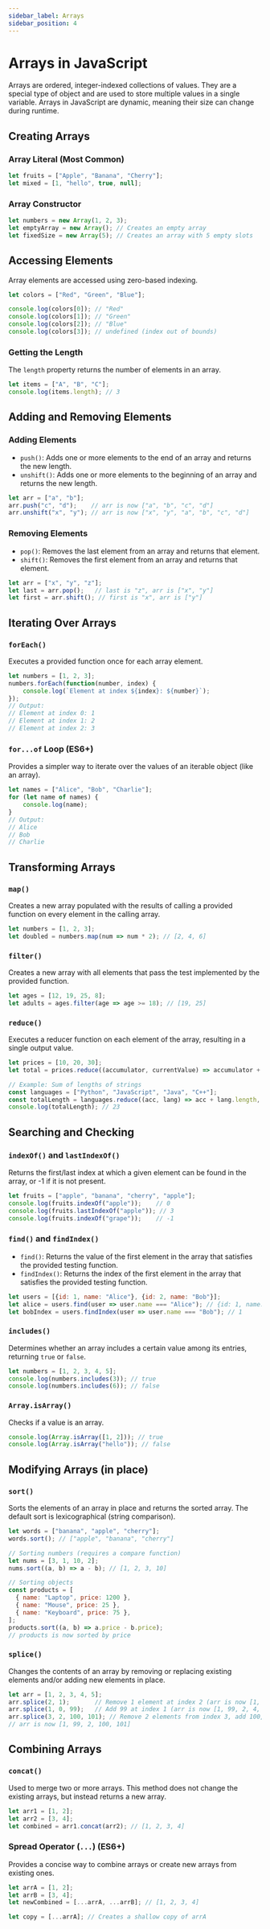 ```yaml
---
sidebar_label: Arrays
sidebar_position: 4
---
```


# Arrays in JavaScript

Arrays are ordered, integer-indexed collections of values. They are a special type of object and are used to store multiple values in a single variable. Arrays in JavaScript are dynamic, meaning their size can change during runtime.

## Creating Arrays

### Array Literal (Most Common)

```javascript
let fruits = ["Apple", "Banana", "Cherry"];
let mixed = [1, "hello", true, null];
```

### Array Constructor

```javascript
let numbers = new Array(1, 2, 3);
let emptyArray = new Array(); // Creates an empty array
let fixedSize = new Array(5); // Creates an array with 5 empty slots
```

## Accessing Elements

Array elements are accessed using zero-based indexing.

```javascript
let colors = ["Red", "Green", "Blue"];

console.log(colors[0]); // "Red"
console.log(colors[1]); // "Green"
console.log(colors[2]); // "Blue"
console.log(colors[3]); // undefined (index out of bounds)
```

### Getting the Length

The `length` property returns the number of elements in an array.

```javascript
let items = ["A", "B", "C"];
console.log(items.length); // 3
```

## Adding and Removing Elements

### Adding Elements

-   `push()`: Adds one or more elements to the end of an array and returns the new length.
-   `unshift()`: Adds one or more elements to the beginning of an array and returns the new length.

```javascript
let arr = ["a", "b"];
arr.push("c", "d");    // arr is now ["a", "b", "c", "d"]
arr.unshift("x", "y"); // arr is now ["x", "y", "a", "b", "c", "d"]
```

### Removing Elements

-   `pop()`: Removes the last element from an array and returns that element.
-   `shift()`: Removes the first element from an array and returns that element.

```javascript
let arr = ["x", "y", "z"];
let last = arr.pop();   // last is "z", arr is ["x", "y"]
let first = arr.shift(); // first is "x", arr is ["y"]
```

## Iterating Over Arrays

### `forEach()`

Executes a provided function once for each array element.

```javascript
let numbers = [1, 2, 3];
numbers.forEach(function(number, index) {
    console.log(`Element at index ${index}: ${number}`);
});
// Output:
// Element at index 0: 1
// Element at index 1: 2
// Element at index 2: 3
```

### `for...of` Loop (ES6+)

Provides a simpler way to iterate over the values of an iterable object (like an array).

```javascript
let names = ["Alice", "Bob", "Charlie"];
for (let name of names) {
    console.log(name);
}
// Output:
// Alice
// Bob
// Charlie
```

## Transforming Arrays

### `map()`

Creates a new array populated with the results of calling a provided function on every element in the calling array.

```javascript
let numbers = [1, 2, 3];
let doubled = numbers.map(num => num * 2); // [2, 4, 6]
```

### `filter()`

Creates a new array with all elements that pass the test implemented by the provided function.

```javascript
let ages = [12, 19, 25, 8];
let adults = ages.filter(age => age >= 18); // [19, 25]
```

### `reduce()`

Executes a reducer function on each element of the array, resulting in a single output value.

```javascript
let prices = [10, 20, 30];
let total = prices.reduce((accumulator, currentValue) => accumulator + currentValue, 0); // 60

// Example: Sum of lengths of strings
const languages = ["Python", "JavaScript", "Java", "C++"];
const totalLength = languages.reduce((acc, lang) => acc + lang.length, 0);
console.log(totalLength); // 23
```

## Searching and Checking

### `indexOf()` and `lastIndexOf()`

Returns the first/last index at which a given element can be found in the array, or -1 if it is not present.

```javascript
let fruits = ["apple", "banana", "cherry", "apple"];
console.log(fruits.indexOf("apple"));    // 0
console.log(fruits.lastIndexOf("apple")); // 3
console.log(fruits.indexOf("grape"));    // -1
```

### `find()` and `findIndex()`

-   `find()`: Returns the value of the first element in the array that satisfies the provided testing function.
-   `findIndex()`: Returns the index of the first element in the array that satisfies the provided testing function.

```javascript
let users = [{id: 1, name: "Alice"}, {id: 2, name: "Bob"}];
let alice = users.find(user => user.name === "Alice"); // {id: 1, name: "Alice"}
let bobIndex = users.findIndex(user => user.name === "Bob"); // 1
```

### `includes()`

Determines whether an array includes a certain value among its entries, returning `true` or `false`.

```javascript
let numbers = [1, 2, 3, 4, 5];
console.log(numbers.includes(3)); // true
console.log(numbers.includes(6)); // false
```

### `Array.isArray()`

Checks if a value is an array.

```javascript
console.log(Array.isArray([1, 2])); // true
console.log(Array.isArray("hello")); // false
```

## Modifying Arrays (in place)

### `sort()`

Sorts the elements of an array in place and returns the sorted array. The default sort is lexicographical (string comparison).

```javascript
let words = ["banana", "apple", "cherry"];
words.sort(); // ["apple", "banana", "cherry"]

// Sorting numbers (requires a compare function)
let nums = [3, 1, 10, 2];
nums.sort((a, b) => a - b); // [1, 2, 3, 10]

// Sorting objects
const products = [
  { name: "Laptop", price: 1200 },
  { name: "Mouse", price: 25 },
  { name: "Keyboard", price: 75 },
];
products.sort((a, b) => a.price - b.price);
// products is now sorted by price
```

### `splice()`

Changes the contents of an array by removing or replacing existing elements and/or adding new elements in place.

```javascript
let arr = [1, 2, 3, 4, 5];
arr.splice(2, 1);       // Remove 1 element at index 2 (arr is now [1, 2, 4, 5])
arr.splice(1, 0, 99);   // Add 99 at index 1 (arr is now [1, 99, 2, 4, 5])
arr.splice(3, 2, 100, 101); // Remove 2 elements from index 3, add 100, 101
// arr is now [1, 99, 2, 100, 101]
```

## Combining Arrays

### `concat()`

Used to merge two or more arrays. This method does not change the existing arrays, but instead returns a new array.

```javascript
let arr1 = [1, 2];
let arr2 = [3, 4];
let combined = arr1.concat(arr2); // [1, 2, 3, 4]
```

### Spread Operator (`...`) (ES6+)

Provides a concise way to combine arrays or create new arrays from existing ones.

```javascript
let arrA = [1, 2];
let arrB = [3, 4];
let newCombined = [...arrA, ...arrB]; // [1, 2, 3, 4]

let copy = [...arrA]; // Creates a shallow copy of arrA
```